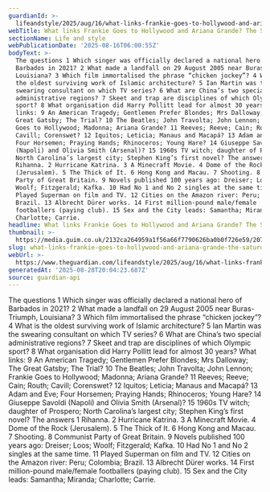 ```yaml
---
guardianId: >-
  lifeandstyle/2025/aug/16/what-links-frankie-goes-to-hollywood-and-ariana-grande-the-saturday-quiz
webTitle: What links Frankie Goes to Hollywood and Ariana Grande? The Saturday quiz
sectionName: Life and style
webPublicationDate: '2025-08-16T06:00:55Z'
bodyText: >-
  The questions 1 Which singer was officially declared a national hero of
  Barbados in 2021? 2 What made a landfall on 29 August 2005 near Buras-Triumph,
  Louisiana? 3 Which film immortalised the phrase “chicken jockey”? 4 What is
  the oldest surviving work of Islamic architecture? 5 Ian Martin was the
  swearing consultant on which TV series? 6 What are China’s two special
  administrative regions? 7 Skeet and trap are disciplines of which Olympic
  sport? 8 What organisation did Harry Pollitt lead for almost 30 years? What
  links: 9 An American Tragedy; Gentlemen Prefer Blondes; Mrs Dalloway; The
  Great Gatsby; The Trial? 10 The Beatles; John Travolta; John Lennon; Frankie
  Goes to Hollywood; Madonna; Ariana Grande? 11 Reeves; Reeve; Cain; Routh;
  Cavill; Corenswet? 12 Iquitos; Leticia; Manaus and Macapá? 13 Adam and Eve;
  Four Horsemen; Praying Hands; Rhinoceros; Young Hare? 14 Giuseppe Savoldi
  (Napoli) and Olivia Smith (Arsenal)? 15 1960s TV witch; daughter of Prospero;
  North Carolina’s largest city; Stephen King’s first novel? The answers 1
  Rihanna. 2 Hurricane Katrina. 3 A Minecraft Movie. 4 Dome of the Rock
  (Jerusalem). 5 The Thick of It. 6 Hong Kong and Macau. 7 Shooting. 8 Communist
  Party of Great Britain. 9 Novels published 100 years ago: Dreiser; Loos;
  Woolf; Fitzgerald; Kafka. 10 Had No 1 and No 2 singles at the same time. 11
  Played Superman on film and TV. 12 Cities on the Amazon river: Peru; Colombia;
  Brazil. 13 Albrecht Dürer works. 14 First million-pound male/female
  footballers (paying club). 15 Sex and the City leads: Samantha; Miranda;
  Charlotte; Carrie.
headline: What links Frankie Goes to Hollywood and Ariana Grande? The Saturday quiz
thumbnail: >-
  https://media.guim.co.uk/2132ca264959a1f56a66f7790626ba0b0f726e59/207_0_1969_1575/500.jpg
slug: what-links-frankie-goes-to-hollywood-and-ariana-grande-the-saturday-quiz
webUrl: >-
  https://www.theguardian.com/lifeandstyle/2025/aug/16/what-links-frankie-goes-to-hollywood-and-ariana-grande-the-saturday-quiz
generatedAt: '2025-08-28T20:04:23.687Z'
source: guardian-api
---
```

The questions 1 Which singer was officially declared a national hero of Barbados in 2021? 2 What made a landfall on 29 August 2005 near Buras-Triumph, Louisiana? 3 Which film immortalised the phrase “chicken jockey”? 4 What is the oldest surviving work of Islamic architecture? 5 Ian Martin was the swearing consultant on which TV series? 6 What are China’s two special administrative regions? 7 Skeet and trap are disciplines of which Olympic sport? 8 What organisation did Harry Pollitt lead for almost 30 years? What links: 9 An American Tragedy; Gentlemen Prefer Blondes; Mrs Dalloway; The Great Gatsby; The Trial? 10 The Beatles; John Travolta; John Lennon; Frankie Goes to Hollywood; Madonna; Ariana Grande? 11 Reeves; Reeve; Cain; Routh; Cavill; Corenswet? 12 Iquitos; Leticia; Manaus and Macapá? 13 Adam and Eve; Four Horsemen; Praying Hands; Rhinoceros; Young Hare? 14 Giuseppe Savoldi (Napoli) and Olivia Smith (Arsenal)? 15 1960s TV witch; daughter of Prospero; North Carolina’s largest city; Stephen King’s first novel? The answers 1 Rihanna. 2 Hurricane Katrina. 3 A Minecraft Movie. 4 Dome of the Rock (Jerusalem). 5 The Thick of It. 6 Hong Kong and Macau. 7 Shooting. 8 Communist Party of Great Britain. 9 Novels published 100 years ago: Dreiser; Loos; Woolf; Fitzgerald; Kafka. 10 Had No 1 and No 2 singles at the same time. 11 Played Superman on film and TV. 12 Cities on the Amazon river: Peru; Colombia; Brazil. 13 Albrecht Dürer works. 14 First million-pound male/female footballers (paying club). 15 Sex and the City leads: Samantha; Miranda; Charlotte; Carrie.
